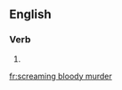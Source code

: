 ==English==

===Verb===
{{head|en|present participle}}

# {{present participle of|scream bloody murder|lang=en}}

[[fr:screaming bloody murder]]
